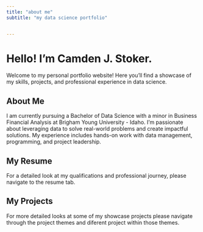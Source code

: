 ```yaml
---
title: "about me"
subtitle: "my data science portfolio"


---
```


# Hello! I'm Camden J. Stoker.

Welcome to my personal portfolio website! Here you'll find a showcase of my skills, projects, and professional experience in data science.

## About Me

I am currently pursuing a Bachelor of Data Science with a minor in Business Financial Analysis at Brigham Young University - Idaho. I'm passionate about leveraging data to solve real-world problems and create impactful solutions. My experience includes hands-on work with data management, programming, and project leadership.

## My Resume

For a detailed look at my qualifications and professional journey, please navigate to the resume tab.

## My Projects

For more detailed looks at some of my showcase projects please navigate through the project themes and diferent project within those themes.

